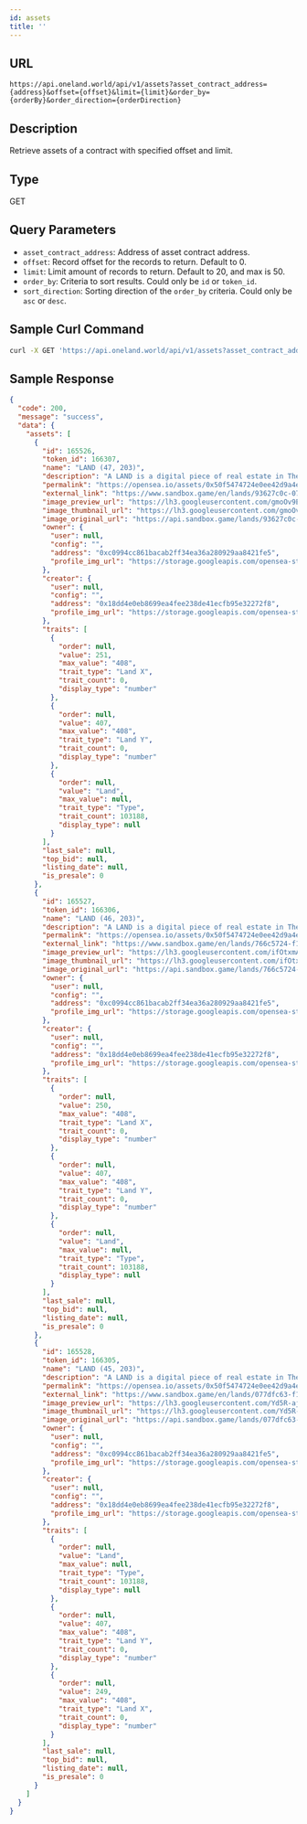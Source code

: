 ```yaml
---
id: assets
title: ''
---
```


## URL

```
https://api.oneland.world/api/v1/assets?asset_contract_address={address}&offset={offset}&limit={limit}&order_by={orderBy}&order_direction={orderDirection}
```

## Description
Retrieve assets of a contract with specified offset and limit.

## Type
GET

## Query Parameters

- `asset_contract_address`: Address of asset contract address.
- `offset`: Record offset for the records to return. Default to 0.
- `limit`: Limit amount of records to return. Default to 20, and max is 50.
- `order_by`: Criteria to sort results. Could only be `id` or `token_id`.
- `sort_direction`: Sorting direction of the `order_by` criteria. Could only be `asc` or `desc`.


## Sample Curl Command
```sh
curl -X GET 'https://api.oneland.world/api/v1/assets?asset_contract_address=0x50f5474724e0Ee42D9a4e711ccFB275809Fd6d4a&offset=0&limit=3&order_by=token_id&order_direction=deschttps://api.oneland.world/api/v1/assets?asset_contract_address=0x50f5474724e0Ee42D9a4e711ccFB275809Fd6d4a&offset=0&limit=3&order_by=token_id&order_direction=desc'
```

## Sample Response
```json
{
  "code": 200,
  "message": "success",
  "data": {
    "assets": [
      {
        "id": 165526,
        "token_id": 166307,
        "name": "LAND (47, 203)",
        "description": "A LAND is a digital piece of real estate in The Sandbox metaverse that players can buy to build experiences on top of. Once you own a LAND, you will be able to populate it with Games and Assets. Each LAND is a unique (non-fungible) token lying on the public Ethereum blockchain (ERC-721).",
        "permalink": "https://opensea.io/assets/0x50f5474724e0ee42d9a4e711ccfb275809fd6d4a/166307",
        "external_link": "https://www.sandbox.game/en/lands/93627c0c-0736-4add-95b1-a9926786303d/",
        "image_preview_url": "https://lh3.googleusercontent.com/gmoOv9EXy4D2R0fnRA-eAciW8fGXdnXiOp2hHoBkYtopRn6JORxOgyn90nZ6QrnV0rUXDjpyYU2vKLw0upwJlKaAYEB2iloJNL9q8g=s250",
        "image_thumbnail_url": "https://lh3.googleusercontent.com/gmoOv9EXy4D2R0fnRA-eAciW8fGXdnXiOp2hHoBkYtopRn6JORxOgyn90nZ6QrnV0rUXDjpyYU2vKLw0upwJlKaAYEB2iloJNL9q8g=s128",
        "image_original_url": "https://api.sandbox.game/lands/93627c0c-0736-4add-95b1-a9926786303d/preview-500px-x-500px.jpg",
        "owner": {
          "user": null,
          "config": "",
          "address": "0xc0994cc861bacab2ff34ea36a280929aa8421fe5",
          "profile_img_url": "https://storage.googleapis.com/opensea-static/opensea-profile/15.png"
        },
        "creator": {
          "user": null,
          "config": "",
          "address": "0x18dd4e0eb8699ea4fee238de41ecfb95e32272f8",
          "profile_img_url": "https://storage.googleapis.com/opensea-static/opensea-profile/1.png"
        },
        "traits": [
          {
            "order": null,
            "value": 251,
            "max_value": "408",
            "trait_type": "Land X",
            "trait_count": 0,
            "display_type": "number"
          },
          {
            "order": null,
            "value": 407,
            "max_value": "408",
            "trait_type": "Land Y",
            "trait_count": 0,
            "display_type": "number"
          },
          {
            "order": null,
            "value": "Land",
            "max_value": null,
            "trait_type": "Type",
            "trait_count": 103188,
            "display_type": null
          }
        ],
        "last_sale": null,
        "top_bid": null,
        "listing_date": null,
        "is_presale": 0
      },
      {
        "id": 165527,
        "token_id": 166306,
        "name": "LAND (46, 203)",
        "description": "A LAND is a digital piece of real estate in The Sandbox metaverse that players can buy to build experiences on top of. Once you own a LAND, you will be able to populate it with Games and Assets. Each LAND is a unique (non-fungible) token lying on the public Ethereum blockchain (ERC-721).",
        "permalink": "https://opensea.io/assets/0x50f5474724e0ee42d9a4e711ccfb275809fd6d4a/166306",
        "external_link": "https://www.sandbox.game/en/lands/766c5724-f178-4e3c-850c-b7263f48106f/",
        "image_preview_url": "https://lh3.googleusercontent.com/ifOtxmAR6wUetp7re-T1Hi7IrPEwFl7v_Jw_xUW1BPjfIo1JxQIVXEFF2tVuPugzJR46UCsNg-DW5P0m2XxaPVbuhcKpJm5A78n12fA=s250",
        "image_thumbnail_url": "https://lh3.googleusercontent.com/ifOtxmAR6wUetp7re-T1Hi7IrPEwFl7v_Jw_xUW1BPjfIo1JxQIVXEFF2tVuPugzJR46UCsNg-DW5P0m2XxaPVbuhcKpJm5A78n12fA=s128",
        "image_original_url": "https://api.sandbox.game/lands/766c5724-f178-4e3c-850c-b7263f48106f/preview-500px-x-500px.jpg",
        "owner": {
          "user": null,
          "config": "",
          "address": "0xc0994cc861bacab2ff34ea36a280929aa8421fe5",
          "profile_img_url": "https://storage.googleapis.com/opensea-static/opensea-profile/15.png"
        },
        "creator": {
          "user": null,
          "config": "",
          "address": "0x18dd4e0eb8699ea4fee238de41ecfb95e32272f8",
          "profile_img_url": "https://storage.googleapis.com/opensea-static/opensea-profile/1.png"
        },
        "traits": [
          {
            "order": null,
            "value": 250,
            "max_value": "408",
            "trait_type": "Land X",
            "trait_count": 0,
            "display_type": "number"
          },
          {
            "order": null,
            "value": 407,
            "max_value": "408",
            "trait_type": "Land Y",
            "trait_count": 0,
            "display_type": "number"
          },
          {
            "order": null,
            "value": "Land",
            "max_value": null,
            "trait_type": "Type",
            "trait_count": 103188,
            "display_type": null
          }
        ],
        "last_sale": null,
        "top_bid": null,
        "listing_date": null,
        "is_presale": 0
      },
      {
        "id": 165528,
        "token_id": 166305,
        "name": "LAND (45, 203)",
        "description": "A LAND is a digital piece of real estate in The Sandbox metaverse that players can buy to build experiences on top of. Once you own a LAND, you will be able to populate it with Games and Assets. Each LAND is a unique (non-fungible) token lying on the public Ethereum blockchain (ERC-721).",
        "permalink": "https://opensea.io/assets/0x50f5474724e0ee42d9a4e711ccfb275809fd6d4a/166305",
        "external_link": "https://www.sandbox.game/en/lands/077dfc63-f198-43a0-8fd6-135c8d111c81/",
        "image_preview_url": "https://lh3.googleusercontent.com/Yd5R-ajXXaRmmtSadeL8KaiwqHCXzji7khUdXR1RSQ_QxwtvTE-KHPXH87e7hT_UxeXMfW51QKfMOChO4l_sot4P-AKK07-SoVyQyDk=s250",
        "image_thumbnail_url": "https://lh3.googleusercontent.com/Yd5R-ajXXaRmmtSadeL8KaiwqHCXzji7khUdXR1RSQ_QxwtvTE-KHPXH87e7hT_UxeXMfW51QKfMOChO4l_sot4P-AKK07-SoVyQyDk=s128",
        "image_original_url": "https://api.sandbox.game/lands/077dfc63-f198-43a0-8fd6-135c8d111c81/preview-500px-x-500px.jpg",
        "owner": {
          "user": null,
          "config": "",
          "address": "0xc0994cc861bacab2ff34ea36a280929aa8421fe5",
          "profile_img_url": "https://storage.googleapis.com/opensea-static/opensea-profile/15.png"
        },
        "creator": {
          "user": null,
          "config": "",
          "address": "0x18dd4e0eb8699ea4fee238de41ecfb95e32272f8",
          "profile_img_url": "https://storage.googleapis.com/opensea-static/opensea-profile/1.png"
        },
        "traits": [
          {
            "order": null,
            "value": "Land",
            "max_value": null,
            "trait_type": "Type",
            "trait_count": 103188,
            "display_type": null
          },
          {
            "order": null,
            "value": 407,
            "max_value": "408",
            "trait_type": "Land Y",
            "trait_count": 0,
            "display_type": "number"
          },
          {
            "order": null,
            "value": 249,
            "max_value": "408",
            "trait_type": "Land X",
            "trait_count": 0,
            "display_type": "number"
          }
        ],
        "last_sale": null,
        "top_bid": null,
        "listing_date": null,
        "is_presale": 0
      }
    ]
  }
}
```
